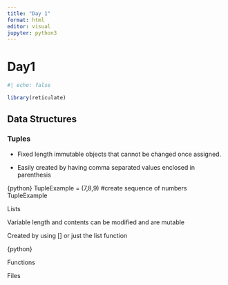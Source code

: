 ```yaml
---
title: "Day 1"
format: html
editor: visual
jupyter: python3
---
```


# Day1

```r

#| echo: false

library(reticulate)

```

## Data Structures

### Tuples

-   Fixed length immutable objects that cannot be changed once assigned.

-   Easily created by having comma separated values enclosed in parenthesis

{python} TupleExample = (7,8,9) #create sequence of numbers TupleExample

Lists

Variable length and contents can be modified and are mutable

Created by using \[\] or just the list function

{python}

Functions

Files
